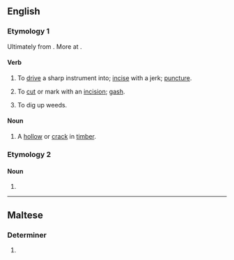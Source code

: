 ==English==

===Etymology 1===
Ultimately from {{etyl|ang|en}} {{m|ang|dalc||pin}}. More at {{l|en|dalk}}.

====Verb====
{{en-verb}}

# {{lb|en|transitive|UK|_|dialectal}} To [[drive]] a sharp instrument into; [[incise]] with a jerk; [[puncture]].
# {{lb|en|transitive}} To [[cut]] or mark with an [[incision]]; [[gash]].
#: {{rfquotek|Joseph_Moxon}}
# {{lb|en|transitive|UK|_|dialectal}} To dig up weeds.

====Noun====
{{en-noun}}

# A [[hollow]] or [[crack]] in [[timber]].
#: {{rfquotek|Moxon}}

===Etymology 2===

====Noun====
{{en-noun}}

# {{alt form|dak|lang=en}}

{{Webster 1913}}

----

==Maltese==

===Determiner===
{{head|mt|adjective form|g=p}}

# {{plural of|dak|lang=mt}}